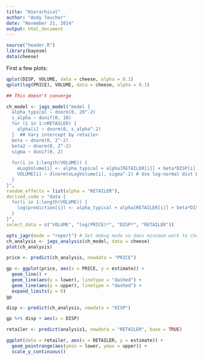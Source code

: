 ```yaml
---
title: "Hierarhical"
author: "Andy Teucher"
date: "November 21, 2014"
output: html_document
---
```


```r
source("header.R")
library(bayesm)
data(cheese)
```

First a few plots:

```r
qplot(DISP, VOLUME, data = cheese, alpha = 0.1)
qplot(log(PRICE), VOLUME, data = cheese, alpha = 0.1)
```



```r
## This doesn't converge

ch_model <- jags_model("model {
  alpha_typical ~ dnorm(0, 20^-2)
  s_alpha ~ dunif(0, 10)
  for (i in 1:nRETAILER) {
    alpha[i] ~ dnorm(0, s_alpha^-2)
  }  ## Vary intercept by retailer
  beta ~ dnorm(0, 2^-2)
  beta2 ~ dnorm(0, 2^-2)
  sigma ~ dunif(0, 2)
  
  for(i in 1:length(VOLUME)) {
    eLogVolume[i] <- alpha_typical + alpha[RETAILER[i]] + beta*DISP[i] + beta2*PRICE[i]
    VOLUME[i] ~ dlnorm(eLogVolume[i], sigma^-2) # Use log-normal dist bc vol can't be negative
  }
}", 
random_effects = list(alpha = "RETAILER"), 
derived_code = "data {
  for(i in 1:length(VOLUME)) {
    log(prediction[i]) <- alpha_typical + alpha[RETAILER[i]] + beta*DISP[i] + beta2*PRICE[i]
  }
}",
select_data = c("VOLUME", "log(PRICE)*", "DISP*", "RETAILER"))

opts_jagr(mode = "report") # Set debug mode so does minimum work to check if it runs
ch_analysis <- jags_analysis(ch_model, data = cheese)
plot(ch_analysis)

price <- predict(ch_analysis, newdata = "PRICE")

gp <- ggplot(price, aes(x = PRICE, y = estimate)) + 
  geom_line() + 
  geom_line(aes(y = lower), linetype = "dashed") + 
  geom_line(aes(y = upper), linetype = "dashed") + 
  expand_limits(y = 0)
gp

disp <- predict(ch_analysis, newdata = "DISP")

gp %+% disp + aes(x = DISP)

retailer <- predict(analysis1, newdata = "RETAILER", base = TRUE)

ggplot(data = retailer, aes(x = RETAILER, y = estimate)) + 
  geom_pointrange(aes(ymin = lower, ymax = upper)) + 
  scale_y_continuous()
```


